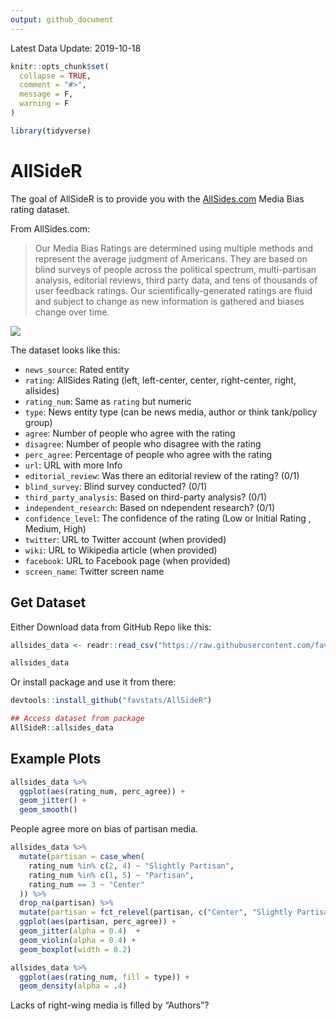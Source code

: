```yaml
---
output: github_document
---
```


Latest Data Update: 2019-10-18

<!-- README.md is generated from README.Rmd. Please edit that file -->

```r
knitr::opts_chunk$set(
  collapse = TRUE,
  comment = "#>",
  message = F,
  warning = F
)

library(tidyverse)

```

# AllSideR

<!-- badges: start -->
<!-- badges: end -->

The goal of AllSideR is to provide you with the [AllSides.com](https://www.allsides.com/media-bias/media-bias-ratings) Media Bias rating dataset.

From AllSides.com:

> Our Media Bias Ratings are determined using multiple methods and represent the average judgment of Americans. They are based on blind surveys of people across the political spectrum, multi-partisan analysis, editorial reviews, third party data, and tens of thousands of user feedback ratings. Our scientifically-generated ratings are fluid and subject to change as new information is gathered and biases change over time.

![](https://www.allsides.com/sites/default/files/AllSidesMediaBiasChart-Version1.1_0.jpg)

The dataset looks like this:

<!-- # ```{r} -->
<!-- # readRDS("data/allsides_data.RDS") %>%  -->
<!-- #   dplyr::select(news_source, rating, rating_num, type, agree, disagree, perc_agree, dplyr::everything(), -community_feedback) -> allsides_data -->
<!-- #  -->
<!-- # tidytemplate::save_it(allsides_data) -->
<!-- #  -->
<!-- # readr::write_csv(allsides_data, path = "data/allsides_data.csv") -->
<!-- #  -->
<!-- # usethis::use_data(allsides_data) -->
<!-- # ``` -->

+ `news_source`: Rated entity 
+ `rating`: AllSides Rating (left, left-center, center, right-center, right, allsides)
+ `rating_num`: Same as `rating` but numeric
+ `type`: News entity type (can be news media, author or think tank/policy group)
+ `agree`: Number of people who agree with the rating
+ `disagree`: Number of people who disagree with the rating
+ `perc_agree`: Percentage of people who agree with the rating
+ `url`: URL with more Info
+ `editorial_review`: Was there an editorial review of the rating? (0/1)
+ `blind_survey`: Blind survey conducted? (0/1)
+ `third_party_analysis`: Based on third-party analysis? (0/1)
+ `independent_research`: Based on ndependent research? (0/1)
+ `confidence_level`: The confidence of the rating (Low or Initial Rating	, Medium, High)
+ `twitter`: URL to Twitter account (when provided)
+ `wiki`: URL to Wikipedia article (when provided)
+ `facebook`: URL to Facebook page (when provided)
+ `screen_name`: Twitter screen name



## Get Dataset

Either Download data from GitHub Repo like this:

```r
allsides_data <- readr::read_csv("https://raw.githubusercontent.com/favstats/AllSideR/master/data/allsides_data.csv")

allsides_data
```

Or install package and use it from there:

```r
devtools::install_github("favstats/AllSideR")

## Access dataset from package
AllSideR::allsides_data
```



## Example Plots


```r
allsides_data %>% 
  ggplot(aes(rating_num, perc_agree)) +
  geom_jitter() +
  geom_smooth()
```

People agree more on bias of partisan media.

```r

  

allsides_data %>% 
  mutate(partisan = case_when(
    rating_num %in% c(2, 4) ~ "Slightly Partisan",
    rating_num %in% c(1, 5) ~ "Partisan",
    rating_num == 3 ~ "Center"
  )) %>% 
  drop_na(partisan) %>% 
  mutate(partisan = fct_relevel(partisan, c("Center", "Slightly Partisan", "Partisan"))) %>% 
  ggplot(aes(partisan, perc_agree)) +
  geom_jitter(alpha = 0.4)  +
  geom_violin(alpha = 0.4) +
  geom_boxplot(width = 0.2)
```

```r
allsides_data %>%
  ggplot(aes(rating_num, fill = type)) +
  geom_density(alpha = .4)
```

Lacks of right-wing media is filled by "Authors"?

